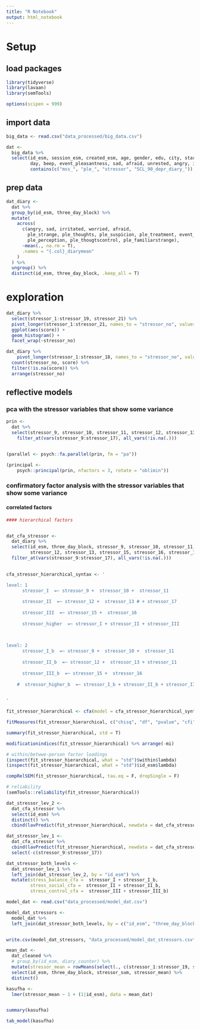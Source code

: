 ```yaml
---
title: "R Notebook"
output: html_notebook
---
```


# Setup

## load packages

```r
library(tidyverse)
library(lavaan)
library(semTools)

options(scipen = 999)
```

## import data

```r
big_data <- read.csv("data_processed/big_data.csv")

dat <- 
  big_data %>% 
  select(id_esm, session_esm, created_esm, age, gender, edu, city, start_date, date_esm, date_diary, three_day_block,
         day, beep, event_pleasantness, sad, afraid, unrested, angry, irritated, worried,
         contains(c("mss_", "ple_", "stressor", "SCL_90_depr_diary_")), -contains(c("minutes")))
```

## prep data

```r
dat_diary <-
  dat %>% 
  group_by(id_esm, three_day_block) %>% 
  mutate(
    across(
      c(angry, sad, irritated, worried, afraid,
        ple_strange, ple_thoughts, ple_suspicion, ple_treatment, event_pleasantness,
        ple_perception, ple_thougtscontrol, ple_familiarstrange),
      ~mean(., na.rm = T),
      .names = "{.col}_diarymean"
    )
  ) %>% 
  ungroup() %>% 
  distinct(id_esm, three_day_block, .keep_all = T)

```

# exploration

```r
dat_diary %>% 
  select(stressor_1:stressor_19, stressor_21) %>% 
  pivot_longer(stressor_1:stressor_21, names_to = "stressor_no", values_to = "score") %>% 
  ggplot(aes(score)) + 
  geom_histogram() + 
  facet_wrap(~stressor_no)

```


```r
dat_diary %>% 
    pivot_longer(stressor_1:stressor_18, names_to = "stressor_no", values_to = "score") %>% 
  count(stressor_no, score) %>% 
  filter(!is.na(score)) %>% 
  arrange(stressor_no)
```

## reflective models

### pca with the stressor variables that show some variance

```r
prin <-
  dat %>%
  select(stressor_9, stressor_10, stressor_11, stressor_12, stressor_13, stressor_15, stressor_16, stressor_17) %>% 
    filter_at(vars(stressor_9:stressor_17), all_vars(!is.na(.)))


(parallel <- psych::fa.parallel(prin, fm = "pa"))

(principal <-
    psych::principal(prin, nfactors = 3, rotate = "oblimin"))
```

### confirmatory factor analysis with the stressor variables that show some variance

#### correlated factors

```r
#### hierarchical factors


dat_cfa_stressor <-
  dat_diary %>% 
  select(id_esm, three_day_block, stressor_9, stressor_10, stressor_11,
         stressor_12, stressor_13, stressor_15, stressor_16, stressor_17) %>%
  filter_at(vars(stressor_9:stressor_17), all_vars(!is.na(.))) 
  

cfa_stressor_hierarchical_syntax <- '

level: 1
      stressor_I  =~ stressor_9 +  stressor_10 +  stressor_11
      
      stressor_II  =~ stressor_12 +  stressor_13 # + stressor_17
      
      stressor_III  =~ stressor_15 +  stressor_16
      
      stressor_higher  =~ stressor_I + stressor_II + stressor_III
    

      
level: 2
      stressor_I_b  =~ stressor_9 +  stressor_10 +  stressor_11
      
      stressor_II_b  =~ stressor_12 +  stressor_13 + stressor_11
      
      stressor_III_b  =~ stressor_15 +  stressor_16
      
    #  stressor_higher_b  =~ stressor_I_b + stressor_II_b + stressor_III_b

      
'

fit_stressor_hierarchical <- cfa(model = cfa_stressor_hierarchical_syntax, data = dat_cfa_stressor, std.lv = TRUE, cluster = "id_esm", estimator = "MLR")
```

```r

fitMeasures(fit_stressor_hierarchical, c("chisq", "df", "pvalue", "cfi", "tli", "rmsea", "srmr_within", "srmr_between"))
```

```r
summary(fit_stressor_hierarchical, std = T)

```

```r
modificationindices(fit_stressor_hierarchical) %>% arrange(-mi)

```


```r
# within/betwwe-person factor loadings
(inspect(fit_stressor_hierarchical, what = "std")$within$lambda)
(inspect(fit_stressor_hierarchical, what = "std")$id_esm$lambda)
```
```r

compRelSEM(fit_stressor_hierarchical, tau.eq = F, dropSingle = F)

```


```r
# reliability
(semTools::reliability(fit_stressor_hierarchical))

```

```r
dat_stressor_lev_2 <-
  dat_cfa_stressor %>%
  select(id_esm) %>%
  distinct() %>%
  cbind(lavPredict(fit_stressor_hierarchical, newdata = dat_cfa_stressor[3:10], level = 2L))

dat_stressor_lev_1 <-
  dat_cfa_stressor %>%
  cbind(lavPredict(fit_stressor_hierarchical, newdata = dat_cfa_stressor[3:10], level = 1L)) %>%
  select(-c(stressor_9:stressor_17))

dat_stressor_both_levels <-
  dat_stressor_lev_1 %>%
  left_join(dat_stressor_lev_2, by = "id_esm") %>%
  mutate(stress_balance_cfa =  stressor_I + stressor_I_b,
         stress_social_cfa =  stressor_II + stressor_II_b,
         stress_control_cfa =  stressor_III + stressor_III_b)
```


```r
model_dat <- read.csv("data_processed/model_dat.csv")

model_dat_stressors <-
  model_dat %>% 
  left_join(dat_stressor_both_levels, by = c("id_esm", "three_day_block"))


write.csv(model_dat_stressors, "data_processed/model_dat_stressors.csv", row.names = F)

```


```r

mean_dat <- 
  dat_cleaned %>% 
  # group_by(id_esm, diary_counter) %>% 
  mutate(stressor_mean = rowMeans(select(., c(stressor_1:stressor_19, stressor_21)), na.rm = T)) %>% 
  select(id_esm, three_day_block, stressor_sum, stressor_mean) %>% 
  distinct()

kasufha <-
  lmer(stressor_mean ~ 1 + (1|id_esm), data = mean_dat)


summary(kasufha)

tab_model(kasufha)
```